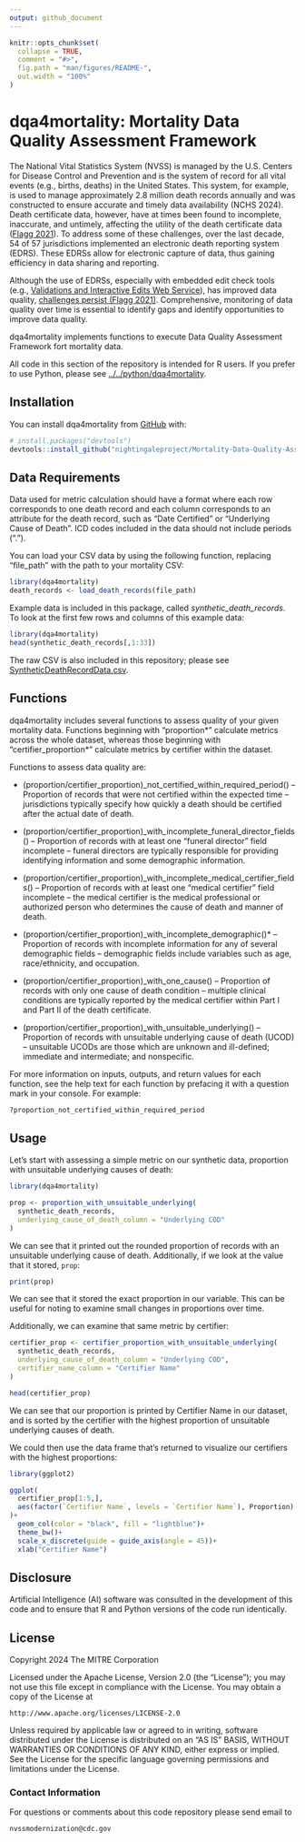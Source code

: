 ```yaml
---
output: github_document
---
```


<!-- README.md is generated from README.Rmd. Please edit that file -->

```r
knitr::opts_chunk$set(
  collapse = TRUE,
  comment = "#>",
  fig.path = "man/figures/README-",
  out.width = "100%"
)
```

# dqa4mortality: Mortality Data Quality Assessment Framework

<!-- badges: start -->
<!-- badges: end -->

The National Vital Statistics System (NVSS) is managed by the U.S. Centers for Disease Control and
Prevention and is the system of record for all vital events (e.g., births, deaths) in the United
States. This system, for example, is used to manage approximately 2.8 million death records annually
and was constructed to ensure accurate and timely data availability (NCHS 2024). Death certificate
data, however, have at times been found to incomplete, inaccurate, and untimely, affecting the
utility of the death certificate data
([Flagg 2021](https://stacks.cdc.gov/view/cdc/100414)).
To address some of these challenges, over the
last decade, 54 of 57 jurisdictions implemented an electronic death reporting system (EDRS). These
EDRSs allow for electronic capture of data, thus gaining efficiency in data sharing and reporting.

Although the use of EDRSs, especially with embedded edit check tools (e.g.,
[Validations and Interactive Edits Web Service](https://www.cdc.gov/nchs/data/nvss/modernization/VIEWS-Technical-User-Info-508.pdf)),
has improved data quality,
[challenges persist (Flagg 2021)](https://stacks.cdc.gov/view/cdc/100414).
Comprehensive, monitoring of data quality over time is essential to identify gaps and identify
opportunities to improve data quality.

dqa4mortality implements functions to execute Data Quality Assessment
Framework fort mortality data.

All code in this section of the repository is intended for R users. If you prefer to use Python, please see [../../python/dqa4mortality](python/dqa4mortality).

## Installation

You can install dqa4mortality from [GitHub](https://github.com/) with:

``` r
# install.packages("devtools")
devtools::install_github("nightingaleproject/Mortality-Data-Quality-Assessment-Examples/R/dqa4mortality")
```

## Data Requirements

Data used for metric calculation should have a format where each row corresponds to one death record and each column corresponds to an attribute for the death record, such as "Date Certified" or "Underlying Cause of Death". ICD codes included in the data should not include periods (".").

You can load your CSV data by using the following function, replacing "file_path" with the path to your mortality CSV:
```r
library(dqa4mortality)
death_records <- load_death_records(file_path)
```


Example data is included in this package, called *synthetic_death_records*. To look at the first few rows and columns of this example data:

```r
library(dqa4mortality)
head(synthetic_death_records[,1:33])
```


The raw CSV is also included in this repository; please see [SyntheticDeathRecordData.csv](data/SyntheticDeathRecordData.csv).

## Functions

dqa4mortality includes several functions to assess quality of your given mortality data. Functions beginning with "proportion\*" calculate metrics across the whole dataset, whereas those beginning with "certifier_proportion\*" calculate metrics by certifier within the dataset.

Functions to assess data quality are:

  * (proportion/certifier_proportion)_not_certified_within_required_period() – Proportion of records that were not certified within the expected time – jurisdictions typically specify how quickly a death should be certified after the actual date of death.

  * (proportion/certifier_proportion)_with_incomplete_funeral_director_fields() – Proportion of records with at least one “funeral director” field incomplete – funeral directors are typically responsible for providing identifying information and some demographic information.

  * (proportion/certifier_proportion)_with_incomplete_medical_certifier_fields() – Proportion of records with at least one “medical certifier” field incomplete – the medical certifier is the medical professional or authorized person who determines the cause of death and manner of death.

  * (proportion/certifier_proportion)_with_incomplete_demographic()* – Proportion of records with incomplete information for any of several demographic fields – demographic fields include variables such as age, race/ethnicity, and occupation.

  * (proportion/certifier_proportion)_with_one_cause() – Proportion of records with only one cause of death condition – multiple clinical conditions are typically reported by the medical certifier within Part I and Part II of the death certificate.

  * (proportion/certifier_proportion)_with_unsuitable_underlying() – Proportion of records with unsuitable underlying cause of death (UCOD) – unsuitable UCODs are those which are unknown and ill-defined; immediate and intermediate; and nonspecific.
  
For more information on inputs, outputs, and return values for each function, see the help text for each function by prefacing it with a question mark in your console. For example:

```r
?proportion_not_certified_within_required_period
```

## Usage

Let's start with assessing a simple metric on our synthetic data, proportion with unsuitable underlying causes of death: 

```r
library(dqa4mortality)

prop <- proportion_with_unsuitable_underlying(
  synthetic_death_records,
  underlying_cause_of_death_column = "Underlying COD"
)
```
We can see that it printed out the rounded proportion of records with an unsuitable underlying cause of death. Additionally, if we look at the value that it stored, `prop`:

```r
print(prop)
```

We can see that it stored the exact proportion in our variable. This can be useful for noting to examine small changes in proportions over time.

Additionally, we can examine that same metric by certifier:

```r
certifier_prop <- certifier_proportion_with_unsuitable_underlying(
  synthetic_death_records,
  underlying_cause_of_death_column = "Underlying COD",
  certifier_name_column = "Certifier Name"
)
```


```r
head(certifier_prop)
```

We can see that our proportion is printed by Certifier Name in our dataset, and is sorted by the certifier with the highest proportion of unsuitable underlying causes of death.

We could then use the data frame that's returned to visualize our certifiers with the highest proportions:

```r
library(ggplot2)

ggplot(
  certifier_prop[1:5,], 
  aes(factor(`Certifier Name`, levels = `Certifier Name`), Proportion)
)+
  geom_col(color = "black", fill = "lightblue")+
  theme_bw()+
  scale_x_discrete(guide = guide_axis(angle = 45))+
  xlab("Certifier Name")
```

## Disclosure

Artificial Intelligence (AI) software was consulted in the development of this code and to ensure that R and Python versions of the code run identically.

## License

Copyright 2024 The MITRE Corporation

Licensed under the Apache License, Version 2.0 (the "License"); you may not use this file except in compliance with the License. You may obtain a copy of the License at

```
http://www.apache.org/licenses/LICENSE-2.0
```

Unless required by applicable law or agreed to in writing, software distributed under the License is distributed on an "AS IS" BASIS, WITHOUT WARRANTIES OR CONDITIONS OF ANY KIND, either express or implied. See the License for the specific language governing permissions and limitations under the License.

### Contact Information

For questions or comments about this code repository please send email to

    nvssmodernization@cdc.gov
